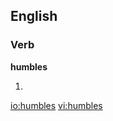 
==English==

===Verb===
'''humbles'''

# {{third-person singular of|[[humble]]}}

[[io:humbles]]
[[vi:humbles]]